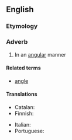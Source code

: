 ==English==

===Etymology===
{{suffix|en|angular|ly}}

===Adverb===
{{en-adv|-}}

# In an [[angular]] manner

====Related terms====
* [[angle]]

====Translations====
{{trans-top|in an angular manner}}
* Catalan: {{t+|ca|angularment}}
* Finnish: {{t+|fi|kulmikkaasti}}
{{trans-mid}}
* Italian: {{t+|it|angolarmente}}
* Portuguese: {{t|pt|angularmente}}
{{trans-bottom}}